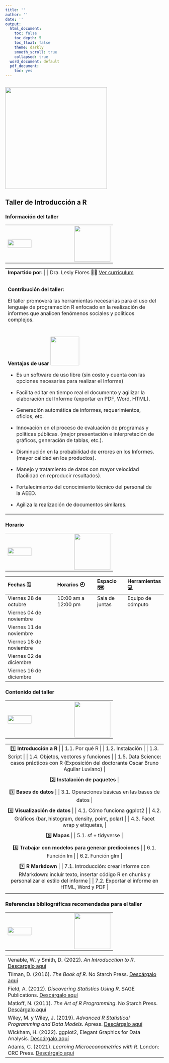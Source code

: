 ---
title: ''
author: ''
date: ''
output:
  html_document:
    toc: false
    toc_depth: 5
    toc_float: false
    theme: darkly
    smooth_scroll: true
    collapsed: true
  word_document: default
  pdf_document:
    toc: yes
---

##  {#sec-taller-de-introducción-a-r .tabset .tabset-fade .tabset.pills}

![](images/ASEG_BCO-02.png){width="323"}

## **Taller de Introducción a R** {.tabset .tabset-fade .tabset.pills}

### **Información del taller**

|                                                              |                                      |
|--------------------------------------------------------------|-------------------------------------:|
| ![](images/RStudio-Logo-Flat-01.png){width="75" height="26"} | ![](images/Imagen1.png){width="114"} |

+------------------------------------------------------------------------------------------------------------------------------------------------------------------------------------------+
| **Impartido por:**                                                                                                                                                                       |
|                                                                                                                                                                                          |
| Dra. Lesly Flores 👩‍💻 [Ver currículum](https://auditoriaguanajuato-my.sharepoint.com/:b:/g/personal/lflores_aseg_gob_mx/EeVZFOiF2RhFo62p4Wn2xTgBg5t_ntisUJRnJQzxePRLcQ?e=qN80LV)          |
+------------------------------------------------------------------------------------------------------------------------------------------------------------------------------------------+
|                                                                                                                                                                                          |
+------------------------------------------------------------------------------------------------------------------------------------------------------------------------------------------+
|                                                                                                                                                                                          |
+------------------------------------------------------------------------------------------------------------------------------------------------------------------------------------------+
| <div>                                                                                                                                                                                    |
|                                                                                                                                                                                          |
| **Contribución del taller:**                                                                                                                                                             |
|                                                                                                                                                                                          |
| El taller promoverá las herramientas necesarias para el uso del lenguaje de programación R enfocado en la realización de informes que analicen fenómenos sociales y políticos complejos. |
|                                                                                                                                                                                          |
| </div>                                                                                                                                                                                   |
+------------------------------------------------------------------------------------------------------------------------------------------------------------------------------------------+
|                                                                                                                                                                                          |
+------------------------------------------------------------------------------------------------------------------------------------------------------------------------------------------+
| <div>                                                                                                                                                                                    |
|                                                                                                                                                                                          |
| **Ventajas de usar** ![](images/RStudio-Logo-White.png){width="91"}                                                                                                                      |
|                                                                                                                                                                                          |
| -   Es un software de uso libre (sin costo y cuenta con las opciones necesarias para realizar el Informe)                                                                                |
|                                                                                                                                                                                          |
| -   Facilita editar en tiempo real el documento y agilizar la elaboración del Informe (exportar en PDF, Word, HTML).                                                                     |
|                                                                                                                                                                                          |
| -   Generación automática de informes, requerimientos, oficios, etc.                                                                                                                     |
|                                                                                                                                                                                          |
| -   Innovación en el proceso de evaluación de programas y políticas públicas. (mejor presentación e interpretación de gráficos, generación de tablas, etc.).                             |
|                                                                                                                                                                                          |
| -   Disminución en la probabilidad de errores en los Informes. (mayor calidad en los productos).                                                                                         |
|                                                                                                                                                                                          |
| -   Manejo y tratamiento de datos con mayor velocidad (facilidad en reproducir resultados).                                                                                              |
|                                                                                                                                                                                          |
| -   Fortalecimiento del conocimiento técnico del personal de la AEED.                                                                                                                    |
|                                                                                                                                                                                          |
| -   Agiliza la realización de documentos similares.                                                                                                                                      |
|                                                                                                                                                                                          |
| </div>                                                                                                                                                                                   |
+------------------------------------------------------------------------------------------------------------------------------------------------------------------------------------------+

### **Horario**

|                                                              |                                      |
|--------------------------------------------------------------|-------------------------------------:|
| ![](images/RStudio-Logo-Flat-01.png){width="75" height="26"} | ![](images/Imagen1.png){width="114"} |

| Fechas 🗓️                | Horarios 🕘         | Espacio 🗺️     | Herramientas 💻   |
|:-------------------------|:--------------------|:---------------|:------------------|
| Viernes 28 de octubre    | 10:00 am a 12:00 pm | Sala de juntas | Equipo de cómputo |
| Viernes 04 de noviembre  |                     |                |                   |
| Viernes 11 de noviembre  |                     |                |                   |
| Viernes 18 de noviembre  |                     |                |                   |
| Viernes 02 de diciembre  |                     |                |                   |
| Viernes 16 de diciembre  |                     |                |                   |

### **Contenido del taller**

|                                                              |                                      |
|--------------------------------------------------------------|-------------------------------------:|
| ![](images/RStudio-Logo-Flat-01.png){width="75" height="26"} | ![](images/Imagen1.png){width="114"} |

+:-------------------------------------------------------------------------------------------------------------------------------:+
| 1️⃣ **Introducción a R**                                                                                                         |
|                                                                                                                                 |
| 1.1. Por qué R                                                                                                                  |
|                                                                                                                                 |
| 1.2. Instalación                                                                                                                |
|                                                                                                                                 |
| 1.3. Script                                                                                                                     |
|                                                                                                                                 |
| 1.4. Objetos, vectores y funciones                                                                                              |
|                                                                                                                                 |
| 1.5. Data Science: casos prácticos con R (Exposición del doctorante Oscar Bruno Aguilar Luviano)                                |
+---------------------------------------------------------------------------------------------------------------------------------+
|                                                                                                                                 |
+---------------------------------------------------------------------------------------------------------------------------------+
| 2️⃣ **Instalación de paquetes**                                                                                                  |
+---------------------------------------------------------------------------------------------------------------------------------+
|                                                                                                                                 |
+---------------------------------------------------------------------------------------------------------------------------------+
| 3️⃣ **Bases de datos**                                                                                                           |
|                                                                                                                                 |
| 3.1. Operaciones básicas en las bases de datos                                                                                  |
+---------------------------------------------------------------------------------------------------------------------------------+
|                                                                                                                                 |
+---------------------------------------------------------------------------------------------------------------------------------+
| 4️⃣ **Visualización de datos**                                                                                                   |
|                                                                                                                                 |
| 4.1. Cómo funciona ggplot2                                                                                                      |
|                                                                                                                                 |
| 4.2. Gráficos (bar, histogram, density, point, polar)                                                                           |
|                                                                                                                                 |
| 4.3. Facet wrap y etiquetas,                                                                                                    |
+---------------------------------------------------------------------------------------------------------------------------------+
|                                                                                                                                 |
+---------------------------------------------------------------------------------------------------------------------------------+
| 5️⃣ **Mapas**                                                                                                                    |
|                                                                                                                                 |
| 5.1. sf + tidyverse                                                                                                             |
+---------------------------------------------------------------------------------------------------------------------------------+
|                                                                                                                                 |
+---------------------------------------------------------------------------------------------------------------------------------+
| 6️⃣ **Trabajar con modelos para generar predicciones**                                                                           |
|                                                                                                                                 |
| 6.1. Función lm                                                                                                                 |
|                                                                                                                                 |
| 6.2. Función glm                                                                                                                |
+---------------------------------------------------------------------------------------------------------------------------------+
|                                                                                                                                 |
+---------------------------------------------------------------------------------------------------------------------------------+
| 7️⃣ **R Markdown**                                                                                                               |
|                                                                                                                                 |
| 7.1. Introducción: crear informe con RMarkdown: incluir texto, insertar código R en chunks y personalizar el estilo del informe |
|                                                                                                                                 |
| 7.2. Exportar el informe en HTML, Word y PDF                                                                                    |
+---------------------------------------------------------------------------------------------------------------------------------+
|                                                                                                                                 |
+---------------------------------------------------------------------------------------------------------------------------------+

### **Referencias bibliográficas recomendadas para el taller**

|                                                              |                                      |
|--------------------------------------------------------------|-------------------------------------:|
| ![](images/RStudio-Logo-Flat-01.png){width="75" height="26"} | ![](images/Imagen1.png){width="114"} |

+--------------------------------------------------------------------------------------------------------------------------------------------------------------------------------------------------------------------------+
| Venable, W. y Smith, D. (2022). *An Introducction to R*. [Descargalo aquí](https://cran.r-project.org/doc/manuals/r-release/R-intro.pdf)                                                                                 |
+--------------------------------------------------------------------------------------------------------------------------------------------------------------------------------------------------------------------------+
| Tilman, D. (2016). *The Book of R.* No Starch Press. [Descárgalo aquí](https://web.itu.edu.tr/~tokerem/The_Book_of_R.pdf)                                                                                                |
+--------------------------------------------------------------------------------------------------------------------------------------------------------------------------------------------------------------------------+
| Field, A. (2012). *Discovering Statistics Using R*. SAGE Publications. [Descárgalo aquí](https://aedmoodle.ufpa.br/pluginfile.php/401852/mod_resource/content/5/Material_PDF/1.Discovering%20Statistics%20Using%20R.pdf) |
+--------------------------------------------------------------------------------------------------------------------------------------------------------------------------------------------------------------------------+
| Matloff, N. (2011). *The Art of R Programming*. No Starch Press. [Descárgalo aquí](https://diytranscriptomics.com/Reading/files/The%20Art%20of%20R%20Programming.pdf)                                                    |
+--------------------------------------------------------------------------------------------------------------------------------------------------------------------------------------------------------------------------+
| Wiley, M. y Wiley, J. (2019). *Advanced R Statistical Programming and Data Models*. Apress. [Descárgalo aquí](https://link.springer.com/book/10.1007/978-1-4842-2872-2)                                                  |
+--------------------------------------------------------------------------------------------------------------------------------------------------------------------------------------------------------------------------+
| Wickham, H. (2022). ggplot2, Elegant Graphics for Data Analysis. [Descárgalo aquí](https://ggplot2-book.org/index.html)                                                                                                  |
+--------------------------------------------------------------------------------------------------------------------------------------------------------------------------------------------------------------------------+
| Adams, C. (2021). *Learning Microeconometrics with R*. London: CRC Press. [Descárgalo aquí](https://www.taylorfrancis.com/books/mono/10.1201/9780429288333/learning-microeconometrics-christopher-adams)                 |
+--------------------------------------------------------------------------------------------------------------------------------------------------------------------------------------------------------------------------+

### 
